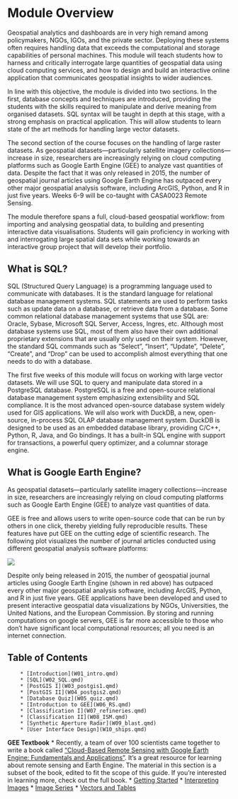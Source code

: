 # Module Overview {.unnumbered}

Geospatial analytics and dashboards are in very high remand among policymakers, NGOs, IGOs, and the private sector. Deploying these systems often requires handling data that exceeds the computational and storage capabilities of personal machines. This module will teach students how to harness and critically interrogate large quantities of geospatial data using cloud computing services, and how to design and build an interactive online application that communicates geospatial insights to wider audiences. 

In line with this objective, the module is divided into two sections. In the first, database concepts and techniques are introduced, providing the students with the skills required to manipulate and derive meaning from organised datasets. SQL syntax will be taught in depth at this stage, with a strong emphasis on practical application. This will allow students to learn state of the art methods for handling large vector datasets. 

The second section of the course focuses on the handling of large raster datasets. As geospatial datasets—particularly satellite imagery collections—increase in size, researchers are increasingly relying on cloud computing platforms such as Google Earth Engine (GEE) to analyze vast quantities of data. Despite the fact that it was only released in 2015, the number of geospatial journal articles using Google Earth Engine has outpaced every other major geospatial analysis software, including ArcGIS, Python, and R in just five years. Weeks 6-9 will be co-taught with CASA0023 Remote Sensing. 

The module therefore spans a full, cloud-based geospatial workflow: from importing and analysing geospatial data, to building and presenting interactive data visualisations. Students will gain proficiency in working with and interrogating large spatial data sets while working towards an interactive group project that will develop their portfolio.

## What is SQL?

SQL (Structured Query Language) is a programming language used to communicate with databases. It is the standard language for relational database management systems. SQL statements are used to perform tasks such as update data on a database, or retrieve data from a database. Some common relational database management systems that use SQL are: Oracle, Sybase, Microsoft SQL Server, Access, Ingres, etc. Although most database systems use SQL, most of them also have their own additional proprietary extensions that are usually only used on their system. However, the standard SQL commands such as "Select", "Insert", "Update", "Delete", "Create", and "Drop" can be used to accomplish almost everything that one needs to do with a database. 

The first five weeks of this module will focus on working with large vector datasets. We will use SQL to query and manipulate data stored in a PostgreSQL database. PostgreSQL is a free and open-source relational database management system emphasizing extensibility and SQL compliance. It is the most advanced open-source database system widely used for GIS applications. We will also work with DuckDB, a new, open-source, in-process SQL OLAP database management system. DuckDB is designed to be used as an embedded database library, providing C/C++, Python, R, Java, and Go bindings. It has a built-in SQL engine with support for transactions, a powerful query optimizer, and a columnar storage engine.


## What is Google Earth Engine?

As geospatial datasets—particularly satellite imagery collections—increase in size, researchers are increasingly relying on cloud computing platforms such as Google Earth Engine (GEE) to analyze vast quantities of data. 

GEE is free and allows users to write open-source code that can be run by others in one click, thereby yielding fully reproducible results. These features have put GEE on the cutting edge of scientific research. The following plot visualizes the number of journal articles conducted using different geospatial analysis software platforms:

![](./images/WoS%20Articles.png)

Despite only being released in 2015, the number of geospatial journal articles using Google Earth Engine (shown in red above) has outpaced every other major geospatial analysis software, including ArcGIS, Python, and R in just five years. GEE applications have been developed and used to present interactive geospatial data visualizations by NGOs, Universities, the United Nations, and the European Commission. By storing and running computations on google servers, GEE is far more accessible to those who don’t have significant local computational resources; all you need is an internet connection. 

## Table of Contents

        * [Introduction](W01_intro.qmd)
        * [SQL](W02_SQL.qmd)
        * [PostGIS I](W03_postgis1.qmd)
        * [PostGIS II](W04_postgis2.qmd)
        * [Database Quiz](W05_quiz.qmd)
        * [Introduction to GEE](W06_RS.qmd)
        * [Classification I](W07_refineries.qmd)
        * [Classification II](W08_ISM.qmd)
        * [Synthetic Aperture Radar](W09_blast.qmd)
        * [User Interface Design](W10_ships.qmd)


**GEE Textbook**
    * Recently, a team of over 100 scientists came together to write a book called ["Cloud-Based Remote Sensing with Google Earth Engine: Fundamentals and Applications"](https://www.eefabook.org/). It's a great resource for learning about remote sensing and Earth Engine. The material in this section is a subset of the book, edited to fit the scope of this guide. If you're interested in learning more, check out the full book.
        * [Getting Started](F1.qmd)
        * [Interpreting Images](F2.qmd)
        * [Image Series](F4.qmd)
        * [Vectors and Tables](F5.qmd)
